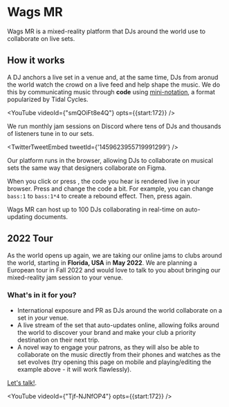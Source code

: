 
# Wags MR

Wags MR is a mixed-reality platform that DJs around the world use to collaborate on live sets.

## How it works

A DJ anchors a live set in a venue and, at the same time, DJs from aronud the world watch the crowd on a live feed and help shape the music. We do this by communicating music through **code** using [mini-notation](http://tidalcycles.org/docs/reference/mini_notation/), a format popularized by Tidal Cycles.

<YouTube videoId={"smQOiFt8e4Q"} opts={{start:172}} />

We run monthly jam sessions on Discord where tens of DJs and thousands of listeners tune in to our sets.

<TwitterTweetEmbed
  tweetId={'1459623955719991299'}
/>

Our platform runs in the browser, allowing DJs to collaborate on musical sets the same way that designers collaborate on Figma.

<Player preload player={exampleMain} code={example} />

When you click or press <FontAwesomeIcon icon={faPlayCircle} />, the code you hear is rendered live in your browser. Press <FontAwesomeIcon icon={faStopCircle} /> and change the code a bit. For example, you can change `bass:1` to `bass:1*4` to create a rebound effect. Then, press <FontAwesomeIcon icon={faPlayCircle} /> again.

Wags MR can host up to 100 DJs collaborating in real-time on auto-updating documents.

## 2022 Tour

As the world opens up again, we are taking our online jams to clubs around the world, starting in **Florida, USA** in **May 2022**. We are planning a European tour in Fall 2022 and would love to talk to you about bringing our mixed-reality jam session to your venue.

### What's in it for you?

- International exposure and PR as DJs around the world collaborate on a set in _your_ venue.
- A live stream of the set that auto-updates online, allowing folks around the world to discover your brand and make your club a priority destination on their next trip.
- A novel way to engage your patrons, as they will also be able to collaborate on the music directly from their phones and watches as the set evolves (try opening this page on mobile and playing/editing the example above - it will work flawlessly).

[Let's talk!](https://twitter.com/@stronglynormal).

<YouTube videoId={"Tjf-NJNfOP4"} opts={{start:172}} />
